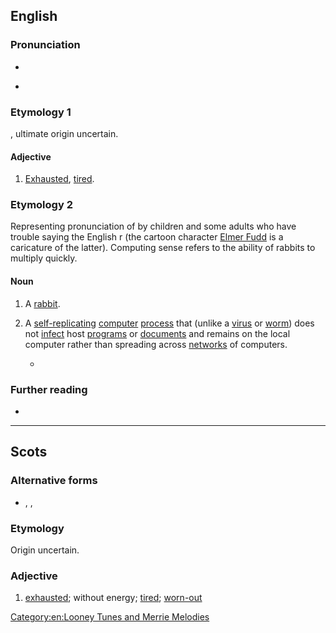 ==English==

===Pronunciation===
* {{IPA|en|/ˈwæbɪt/}}
* {{audio|en|LL-Q1860 (eng)-Vealhurl-wabbit.wav|Audio (RP)}}
*: {{rhymes|en|æbɪt|s=2}}

===Etymology 1===
{{etyl|sco|en}} {{m|sco|wabbit}}, ultimate origin uncertain.

====Adjective====
{{en-adj}}

# {{lb|en|Scotland}} [[exhausted|Exhausted]], [[tired]].

===Etymology 2===
Representing pronunciation of {{m|en|rabbit}} by children and some adults who have trouble saying the English r (the cartoon character [[w:Elmer Fudd|Elmer Fudd]] is a caricature of the latter). Computing sense refers to the ability of rabbits to multiply quickly.

====Noun====
{{en-noun}}

# {{lb|en|humorous|childish|pronunciation spelling}} A [[rabbit]].
# {{lb|en|computing}} A [[self-replicating]] [[computer]] [[process]] that (unlike a [[virus]] or [[worm]]) does not [[infect]] host [[program]]s or [[document]]s and remains on the local computer rather than spreading across [[network]]s of computers. {{defdate|from 1974}}
#: {{cot|en|fork bomb}}
#* {{quote-book|en|editor=Steve Jones|author=Philip E. N. Howard|title=Encyclopedia of New Media|year=2002|publisher=SAGE Publications|entry=Hacktivism|page=216|pageurl=https://books.google.com/books?id=YgVzAwAAQBAJ&pg=PA216&dq=%22wabbit%22+virus&hl=&cd=3&source=gbs_api#v=onepage&q=%22wabbit%22%20virus&f=false|isbn=978-1-4522-6528-5|passage=For example, a hacker might write a quine virus program that generates complete copies of itself as part of its output, a worm virus program that reproduces itself across a network, or a '''wabbit''' virus program designed to perpetually duplicate itself,  at least until the system crashes. In contrast to the '''wabbit's''' slow growth, a fork bomb quickly generates multiple copies itself.}}

===Further reading===
* {{pedia|fork bomb}}


[[Category:en:Looney Tunes and Merrie Melodies]]

----

==Scots==

===Alternative forms===
* {{l|sco|wibbit}}, {{l|sco|wubbit}}, {{l|sco|wappit}}

===Etymology===
Origin uncertain.

===Adjective===
{{sco-adj}}

# [[exhausted]]; without energy; [[tired]]; [[worn-out]]